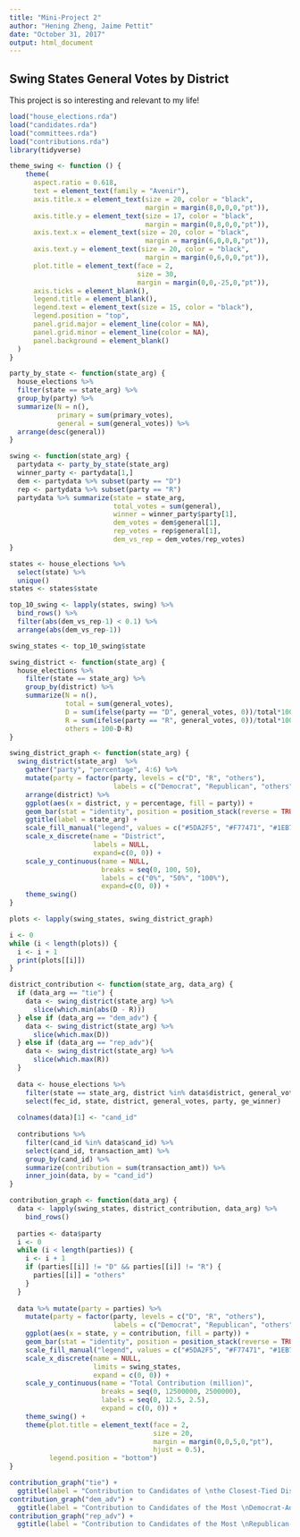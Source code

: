 ```yaml
---
title: "Mini-Project 2"
author: "Hening Zheng, Jaime Pettit"
date: "October 31, 2017"
output: html_document
---
```



## Swing States General Votes by District

This project is so interesting and relevant to my life!

```r
load("house_elections.rda")
load("candidates.rda")
load("committees.rda")
load("contributions.rda")
library(tidyverse)
```

```r
theme_swing <- function () { 
    theme(
      aspect.ratio = 0.618,
      text = element_text(family = "Avenir"),
      axis.title.x = element_text(size = 20, color = "black",
                                  margin = margin(8,0,0,0,"pt")),
      axis.title.y = element_text(size = 17, color = "black",
                                  margin = margin(0,8,0,0,"pt")),
      axis.text.x = element_text(size = 20, color = "black",
                                  margin = margin(6,0,0,0,"pt")),
      axis.text.y = element_text(size = 20, color = "black",
                                  margin = margin(0,6,0,0,"pt")),
      plot.title = element_text(face = 2, 
                                size = 30,
                                margin = margin(0,0,-25,0,"pt")),
      axis.ticks = element_blank(),
      legend.title = element_blank(),
      legend.text = element_text(size = 15, color = "black"),
      legend.position = "top",
      panel.grid.major = element_line(color = NA),
      panel.grid.minor = element_line(color = NA),
      panel.background = element_blank()
  )
}

party_by_state <- function(state_arg) {
  house_elections %>%
  filter(state == state_arg) %>%
  group_by(party) %>%
  summarize(N = n(),
            primary = sum(primary_votes),
            general = sum(general_votes)) %>%
  arrange(desc(general))
}

swing <- function(state_arg) {
  partydata <- party_by_state(state_arg) 
  winner_party <- partydata[1,]
  dem <- partydata %>% subset(party == "D")
  rep <- partydata %>% subset(party == "R")
  partydata %>% summarize(state = state_arg,
                          total_votes = sum(general),
                          winner = winner_party$party[1],
                          dem_votes = dem$general[1],
                          rep_votes = rep$general[1],
                          dem_vs_rep = dem_votes/rep_votes)
}

states <- house_elections %>% 
  select(state) %>%
  unique()
states <- states$state

top_10_swing <- lapply(states, swing) %>%
  bind_rows() %>%
  filter(abs(dem_vs_rep-1) < 0.1) %>%
  arrange(abs(dem_vs_rep-1))

swing_states <- top_10_swing$state

swing_district <- function(state_arg) {
  house_elections %>%
    filter(state == state_arg) %>%
    group_by(district) %>% 
    summarize(N = n(),
              total = sum(general_votes),
              D = sum(ifelse(party == "D", general_votes, 0))/total*100,
              R = sum(ifelse(party == "R", general_votes, 0))/total*100,
              others = 100-D-R)
}

swing_district_graph <- function(state_arg) {
  swing_district(state_arg)  %>%
    gather("party", "percentage", 4:6) %>%
    mutate(party = factor(party, levels = c("D", "R", "others"), 
                          labels = c("Democrat", "Republican", "others"))) %>%
    arrange(district) %>%
    ggplot(aes(x = district, y = percentage, fill = party)) +
    geom_bar(stat = "identity", position = position_stack(reverse = TRUE)) +
    ggtitle(label = state_arg) +
    scale_fill_manual("legend", values = c("#5DA2F5", "#F77471", "#1EB742")) +
    scale_x_discrete(name = "District",
                     labels = NULL,
                     expand=c(0, 0)) +
    scale_y_continuous(name = NULL,
                       breaks = seq(0, 100, 50),
                       labels = c("0%", "50%", "100%"),
                       expand=c(0, 0)) +
    theme_swing()
}

plots <- lapply(swing_states, swing_district_graph)

i <- 0
while (i < length(plots)) {
  i <- i + 1
  print(plots[[i]])  
}

district_contribution <- function(state_arg, data_arg) {
  if (data_arg == "tie") {
    data <- swing_district(state_arg) %>%
      slice(which.min(abs(D - R)))
  } else if (data_arg == "dem_adv") {
    data <- swing_district(state_arg) %>%
      slice(which.max(D))
  } else if (data_arg == "rep_adv"){
    data <- swing_district(state_arg) %>%
      slice(which.max(R))
  } 
  
  data <- house_elections %>%
    filter(state == state_arg, district %in% data$district, general_votes != 0) %>%
    select(fec_id, state, district, general_votes, party, ge_winner)
  
  colnames(data)[1] <- "cand_id"
  
  contributions %>%
    filter(cand_id %in% data$cand_id) %>%
    select(cand_id, transaction_amt) %>%
    group_by(cand_id) %>%
    summarize(contribution = sum(transaction_amt)) %>%
    inner_join(data, by = "cand_id")
}

contribution_graph <- function(data_arg) {
  data <- lapply(swing_states, district_contribution, data_arg) %>%
    bind_rows()
  
  parties <- data$party
  i <- 0
  while (i < length(parties)) {
    i <- i + 1
    if (parties[[i]] != "D" && parties[[i]] != "R") {
      parties[[i]] = "others"
    }
  }
  
  data %>% mutate(party = parties) %>%
    mutate(party = factor(party, levels = c("D", "R", "others"), 
                          labels = c("Democrat", "Republican", "others"))) %>%
    ggplot(aes(x = state, y = contribution, fill = party)) +
    geom_bar(stat = "identity", position = position_stack(reverse = TRUE)) +
    scale_fill_manual("legend", values = c("#5DA2F5", "#F77471", "#1EB742")) +
    scale_x_discrete(name = NULL,
                     limits = swing_states,
                     expand = c(0, 0)) +
    scale_y_continuous(name = "Total Contribution (million)",
                       breaks = seq(0, 12500000, 2500000),
                       labels = seq(0, 12.5, 2.5),
                       expand = c(0, 0)) +
    theme_swing() +
    theme(plot.title = element_text(face = 2, 
                                    size = 20,
                                    margin = margin(0,0,5,0,"pt"),
                                    hjust = 0.5),
          legend.position = "bottom")
}

contribution_graph("tie") +
  ggtitle(label = "Contribution to Candidates of \nthe Closest-Tied District by State")
contribution_graph("dem_adv") +
  ggtitle(label = "Contribution to Candidates of the Most \nDemocrat-Advantaged District by State")
contribution_graph("rep_adv") +
  ggtitle(label = "Contribution to Candidates of the Most \nRepublican-Advantaged District by State")
```
  